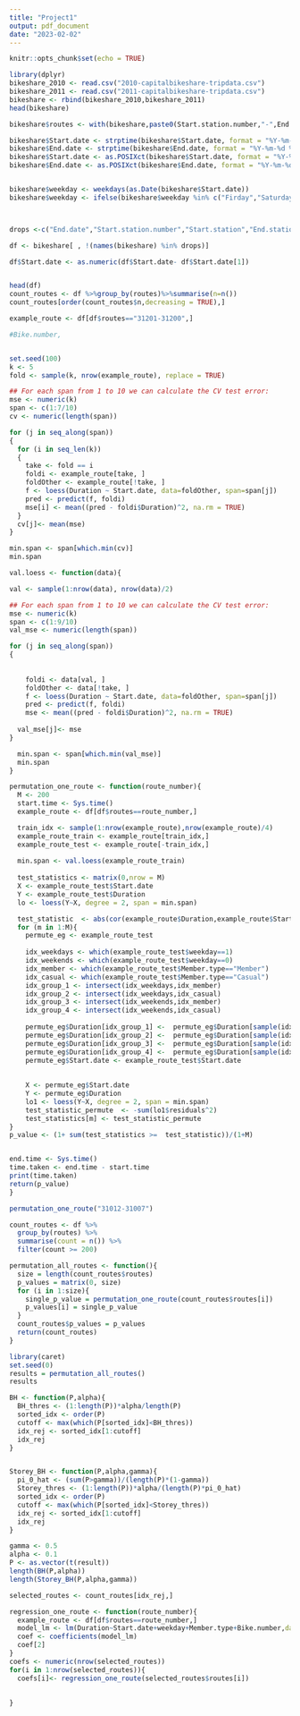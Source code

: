 ```yaml
---
title: "Project1"
output: pdf_document
date: "2023-02-02"
---
```


```r
knitr::opts_chunk$set(echo = TRUE)
```

```r
library(dplyr)
bikeshare_2010 <- read.csv("2010-capitalbikeshare-tripdata.csv")
bikeshare_2011 <- read.csv("2011-capitalbikeshare-tripdata.csv")
bikeshare <- rbind(bikeshare_2010,bikeshare_2011)
head(bikeshare)

bikeshare$routes <- with(bikeshare,paste0(Start.station.number,"-",End.station.number))

bikeshare$Start.date <- strptime(bikeshare$Start.date, format = "%Y-%m-%d %H:%M:%S")
bikeshare$End.date <- strptime(bikeshare$End.date, format = "%Y-%m-%d %H:%M:%S")
bikeshare$Start.date <- as.POSIXct(bikeshare$Start.date, format = "%Y-%m-%d %H:%M:%S")
bikeshare$End.date <- as.POSIXct(bikeshare$End.date, format = "%Y-%m-%d %H:%M:%S")


bikeshare$weekday <- weekdays(as.Date(bikeshare$Start.date))
bikeshare$weekday <- ifelse(bikeshare$weekday %in% c("Firday","Saturday","Sunday"),0,1)



drops <-c("End.date","Start.station.number","Start.station","End.station.number","End.station")

df <- bikeshare[ , !(names(bikeshare) %in% drops)]

df$Start.date <- as.numeric(df$Start.date- df$Start.date[1])


head(df)
count_routes <- df %>%group_by(routes)%>%summarise(n=n())
count_routes[order(count_routes$n,decreasing = TRUE),]
```

```r
example_route <- df[df$routes=="31201-31200",]
```


```r
#Bike.number,


set.seed(100)
k <- 5
fold <- sample(k, nrow(example_route), replace = TRUE)

## For each span from 1 to 10 we can calculate the CV test error:
mse <- numeric(k)
span <- c(1:7/10)
cv <- numeric(length(span))

for (j in seq_along(span))
{
  for (i in seq_len(k))
  {
    take <- fold == i
    foldi <- example_route[take, ]
    foldOther <- example_route[!take, ]
    f <- loess(Duration ~ Start.date, data=foldOther, span=span[j])
    pred <- predict(f, foldi)
    mse[i] <- mean((pred - foldi$Duration)^2, na.rm = TRUE)
  }
  cv[j]<- mean(mse)
}

min.span <- span[which.min(cv)]
min.span
```


```r
val.loess <- function(data){

val <- sample(1:nrow(data), nrow(data)/2)

## For each span from 1 to 10 we can calculate the CV test error:
mse <- numeric(k)
span <- c(1:9/10)
val_mse <- numeric(length(span))

for (j in seq_along(span))
{
  
    
    foldi <- data[val, ]
    foldOther <- data[!take, ]
    f <- loess(Duration ~ Start.date, data=foldOther, span=span[j])
    pred <- predict(f, foldi)
    mse <- mean((pred - foldi$Duration)^2, na.rm = TRUE)
  
  val_mse[j]<- mse
}

  min.span <- span[which.min(val_mse)]
  min.span
}

```

```r
permutation_one_route <- function(route_number){
  M <- 200
  start.time <- Sys.time()
  example_route <- df[df$routes==route_number,]

  train_idx <- sample(1:nrow(example_route),nrow(example_route)/4)
  example_route_train <- example_route[train_idx,]
  example_route_test <- example_route[-train_idx,]
  
  min.span <- val.loess(example_route_train)
  
  test_statistics <- matrix(0,nrow = M)
  X <- example_route_test$Start.date
  Y <- example_route_test$Duration
  lo <- loess(Y~X, degree = 2, span = min.span)

  test_statistic  <- abs(cor(example_route$Duration,example_route$Start.date))
  for (m in 1:M){
    permute_eg <- example_route_test
 
    idx_weekdays <- which(example_route_test$weekday==1)
    idx_weekends <- which(example_route_test$weekday==0)
    idx_member <- which(example_route_test$Member.type=="Member")
    idx_casual <- which(example_route_test$Member.type=="Casual")
    idx_group_1 <- intersect(idx_weekdays,idx_member)
    idx_group_2 <- intersect(idx_weekdays,idx_casual)
    idx_group_3 <- intersect(idx_weekends,idx_member)
    idx_group_4 <- intersect(idx_weekends,idx_casual)
 
    permute_eg$Duration[idx_group_1] <-  permute_eg$Duration[sample(idx_group_1)]
    permute_eg$Duration[idx_group_2] <-  permute_eg$Duration[sample(idx_group_2)]
    permute_eg$Duration[idx_group_3] <-  permute_eg$Duration[sample(idx_group_3)]
    permute_eg$Duration[idx_group_4] <-  permute_eg$Duration[sample(idx_group_4)]
    permute_eg$Start.date <- example_route_test$Start.date
  
  
    X <- permute_eg$Start.date
    Y <- permute_eg$Duration
    lo1 <- loess(Y~X, degree = 2, span = min.span)
    test_statistic_permute  <- -sum(lo1$residuals^2)
    test_statistics[m] <- test_statistic_permute
}
p_value <- (1+ sum(test_statistics >=  test_statistic))/(1+M)


end.time <- Sys.time()
time.taken <- end.time - start.time
print(time.taken)
return(p_value)
}

permutation_one_route("31012-31007")
```



```r
count_routes <- df %>%
  group_by(routes) %>%
  summarise(count = n()) %>%
  filter(count >= 200)
```

```r
permutation_all_routes <- function(){
  size = length(count_routes$routes)
  p_values = matrix(0, size)
  for (i in 1:size){
    single_p_value = permutation_one_route(count_routes$routes[i])
    p_values[i] = single_p_value
  }
  count_routes$p_values = p_values
  return(count_routes)
}
```



```r
library(caret)
set.seed(0)
results = permutation_all_routes()
results
```



```r

BH <- function(P,alpha){
  BH_thres <- (1:length(P))*alpha/length(P)
  sorted_idx <- order(P)
  cutoff <- max(which(P[sorted_idx]<BH_thres))
  idx_rej <- sorted_idx[1:cutoff]
  idx_rej
}


Storey_BH <- function(P,alpha,gamma){
  pi_0_hat <- (sum(P>gamma))/(length(P)*(1-gamma))
  Storey_thres <- (1:length(P))*alpha/(length(P)*pi_0_hat)
  sorted_idx <- order(P)
  cutoff <- max(which(P[sorted_idx]<Storey_thres))
  idx_rej <- sorted_idx[1:cutoff]
  idx_rej
}
```

```r
gamma <- 0.5
alpha <- 0.1
P <- as.vector(t(result))
length(BH(P,alpha))
length(Storey_BH(P,alpha,gamma))

```


```r
selected_routes <- count_routes[idx_rej,]

regression_one_route <- function(route_number){
  example_route <- df[df$routes==route_number,]
  model_lm <- lm(Duration~Start.date+weekday+Member.type+Bike.number,data = example_route)
  coef <- coefficients(model_lm)
  coef[2]
}
coefs <- numeric(nrow(selected_routes))
for(i in 1:nrow(selected_routes)){
  coefs[i]<- regression_one_route(selected_routes$routes[i])
  
  
}


```





